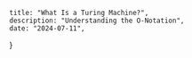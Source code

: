     title: "What Is a Turing Machine?",
    description: "Understanding the O-Notation",
    date: "2024-07-11",
}